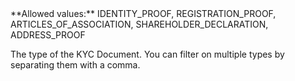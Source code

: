 <ParamField query="Type" type="string" >     
**Allowed values:** IDENTITY_PROOF, REGISTRATION_PROOF, ARTICLES_OF_ASSOCIATION, SHAREHOLDER_DECLARATION, ADDRESS_PROOF

The type of the KYC Document. You can filter on multiple types by separating them with a comma.  
</ParamField>